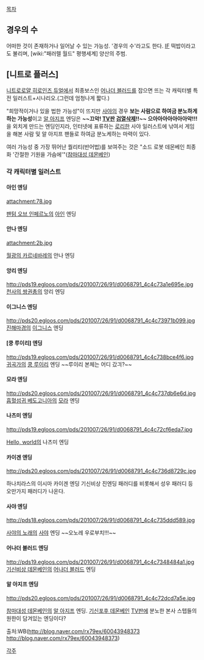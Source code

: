 [[목차]]

== 경우의 수 ==
어떠한 것이 존재하거나 일어날 수 있는 가능성. '경우의 수'라고도 한다. [[IF]] 떡밥이라고도 불리며, [wiki:"패러렐 월드" 평행세계] 양산의 주범.

== [니트로 플러스] ==
[[니트로로얄 히로인즈 듀얼]]에서 최종보스인 [[어나더 블러드]]를 잡으면 뜨는 각 캐릭터별 특전 일러스트+시나리오.(그런데 엄청나게 짧다.)

"희망적이거나 있을 법한 가능성"이 뜨지만 [[사야]]의 경우 '''보는 사람으로 하여금 분노하게 하는 가능성'''이고 [[알 아지프]] 엔딩은 '''~~끄악! [[TV판]] [[검열삭제]]!!~~ 으아아아아아아아악!!!'''을 외치게 만드는 엔딩인지라, 인터넷에 표류하는 [[로리]]한 사야 일러스트에 낚여서 게임을 해본 사람 및 알 아지프 팬들로 하여금 분노케하는 마력이 있다.

여러 가능성 중 가장 뛰어난 퀄리티(반어법)를 보여주는 것은 "소드 로봇 데몬베인 최종화 '간절한 기원을 가슴에'"([[참마대성 데몬베인]])

=== 각 캐릭터별 일러스트 ===
==== 아인 엔딩 ====
attachment:78.jpg

[[팬텀 오브 인페르노]]의 [[아인]] 엔딩

==== 안나 엔딩 ====
attachment:2b.jpg

[[월광의 카르네바레]]의 안나 엔딩

==== 앙리 엔딩 ====
http://pds19.egloos.com/pds/201007/26/91/d0068791_4c4c73a1e695e.jpg
[[천사의 쌍권총]]의 앙리 엔딩

==== 이그니스 엔딩 ====
http://pds20.egloos.com/pds/201007/26/91/d0068791_4c4c73971b099.jpg
[[진해마경]]의 [[이그니스]] 엔딩

==== [쿵 루이리] 엔딩 ====
http://pds19.egloos.com/pds/201007/26/91/d0068791_4c4c738bce4f6.jpg
[[귀곡가]]의 [[쿵 루이리]] 엔딩 ~~루이리 본체는 어디 갔긔?~~

==== 모라 엔딩 ====
http://pds20.egloos.com/pds/201007/26/91/d0068791_4c4c737db6e6d.jpg
[[흡혈섬귀 베도고니아]]의 [[모라]] 엔딩

==== 나츠미 엔딩 ====
http://pds19.egloos.com/pds/201007/26/91/d0068791_4c4c72cf6eda7.jpg

[[Hello, world]]의 나츠미 엔딩

==== 카이겐 엔딩 ====
http://pds20.egloos.com/pds/201007/26/91/d0068791_4c4c736d8729c.jpg

하나치라스의 이시마 카이겐 엔딩 기신비상 진엔딩 패러디를 비롯해서 성우 패러디 등 오만가지 패러디가 나온다.

==== 사야 엔딩 ====
http://pds18.egloos.com/pds/201007/26/91/d0068791_4c4c735ddd589.jpg

[[사야의 노래]]의 [[사야]] 엔딩
~~오노레 우로부치!!!~~

==== 어나더 블러드 엔딩 ====
http://pds19.egloos.com/pds/201007/26/91/d0068791_4c4c7348484a1.jpg
[[기신비상 데몬베인]]의 [[어나더 블러드]] 엔딩

==== 알 아지프 엔딩 ====
http://pds20.egloos.com/pds/201007/26/91/d0068791_4c4c72dcd7a5e.jpg

[[참마대성 데몬베인]]의 [[알 아지프]] 엔딩. [[기신포후 데몬베인]] [[TV판]]에 분노한 본사 스텝들의 원한이 담겨있는 엔딩이다?

출처:WB([[http://blog.naver.com/rx79ex/60043948373 http://blog.naver.com/rx79ex/60043948373]])


[[각주]]

